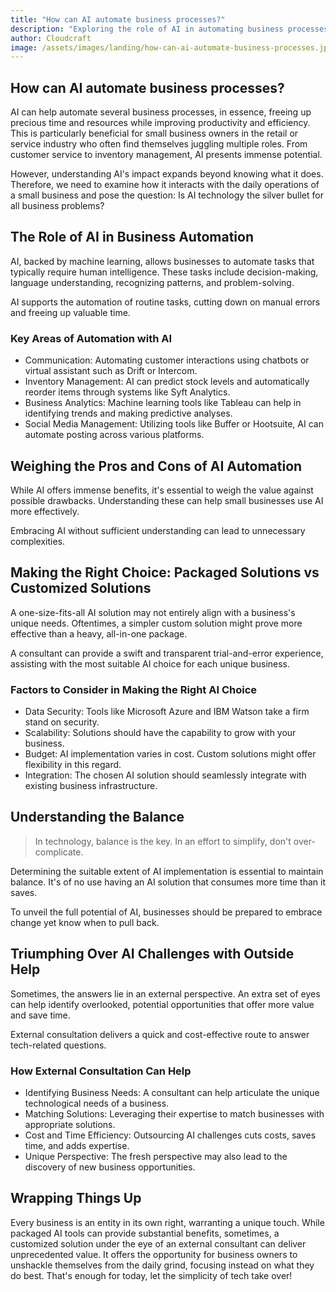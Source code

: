 ```yaml
---
title: "How can AI automate business processes?"
description: "Exploring the role of AI in automating business processes to improve efficiency, performance, and productivity for small businesses."
author: Cloudcraft 
image: /assets/images/landing/how-can-ai-automate-business-processes.jpg
---
```


## How can AI automate business processes?

AI can help automate several business processes, in essence, freeing up precious time and resources while improving productivity and efficiency. This is particularly beneficial for small business owners in the retail or service industry who often find themselves juggling multiple roles. From customer service to inventory management, AI presents immense potential. 

However, understanding AI's impact expands beyond knowing what it does. Therefore, we need to examine how it interacts with the daily operations of a small business and pose the question: Is AI technology the silver bullet for all business problems?

<ServicesBlurb />

## The Role of AI in Business Automation

AI, backed by machine learning, allows businesses to automate tasks that typically require human intelligence. These tasks include decision-making, language understanding, recognizing patterns, and problem-solving.

AI supports the automation of routine tasks, cutting down on manual errors and freeing up valuable time. 

### Key Areas of Automation with AI

 * Communication: Automating customer interactions using chatbots or virtual assistant such as Drift or Intercom.
 * Inventory Management: AI can predict stock levels and automatically reorder items through systems like Syft Analytics.
 * Business Analytics: Machine learning tools like Tableau can help in identifying trends and making predictive analyses.
 * Social Media Management: Utilizing tools like Buffer or Hootsuite, AI can automate posting across various platforms.

## Weighing the Pros and Cons of AI Automation

While AI offers immense benefits, it's essential to weigh the value against possible drawbacks. Understanding these can help small businesses use AI more effectively. 

Embracing AI without sufficient understanding can lead to unnecessary complexities. 

## Making the Right Choice: Packaged Solutions vs Customized Solutions
 
A one-size-fits-all AI solution may not entirely align with a business's unique needs. Oftentimes, a simpler custom solution might prove more effective than a heavy, all-in-one package. 

A consultant can provide a swift and transparent trial-and-error experience, assisting with the most suitable AI choice for each unique business.

### Factors to Consider in Making the Right AI Choice

 * Data Security: Tools like Microsoft Azure and IBM Watson take a firm stand on security.
 * Scalability: Solutions should have the capability to grow with your business.
 * Budget: AI implementation varies in cost. Custom solutions might offer flexibility in this regard.
 * Integration: The chosen AI solution should seamlessly integrate with existing business infrastructure.

<GetStartedBlurb />

## Understanding the Balance

<blockquote>In technology, balance is the key. In an effort to simplify, don't over-complicate.</blockquote>

Determining the suitable extent of AI implementation is essential to maintain balance. It's of no use having an AI solution that consumes more time than it saves. 

To unveil the full potential of AI, businesses should be prepared to embrace change yet know when to pull back.

## Triumphing Over AI Challenges with Outside Help

Sometimes, the answers lie in an external perspective. An extra set of eyes can help identify overlooked, potential opportunities that offer more value and save time. 

External consultation delivers a quick and cost-effective route to answer tech-related questions.

### How External Consultation Can Help

 * Identifying Business Needs: A consultant can help articulate the unique technological needs of a business.
 * Matching Solutions: Leveraging their expertise to match businesses with appropriate solutions.
 * Cost and Time Efficiency: Outsourcing AI challenges cuts costs, saves time, and adds expertise.
 * Unique Perspective: The fresh perspective may also lead to the discovery of new business opportunities.

## Wrapping Things Up

Every business is an entity in its own right, warranting a unique touch. While packaged AI tools can provide substantial benefits, sometimes, a customized solution under the eye of an external consultant can deliver unprecedented value. It offers the opportunity for business owners to unshackle themselves from the daily grind, focusing instead on what they do best. That's enough for today, let the simplicity of tech take over!